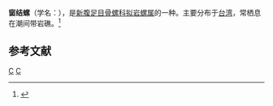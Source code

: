 {{Speciesbox
| taxon = Cronia fenestrata
| binomial_authority = (Blainville, 1832)
}}
'''窗结螺'''（学名：''{{lang|la|Cronia fenestrata}}''），是[[新腹足目|新腹足目]][[骨螺科|骨螺科]][[拟岩螺属|拟岩螺属]]的一种。主要分布于[[台湾|台湾]]，常栖息在潮间带岩礁。<ref>{{cite web|url=http://shell.sinica.edu.tw/chinese/shellbase_detail.php?science_no=872|title=国际贝库：窗结螺|publisher=台湾贝类资料库|accessdate=2009-08-11}}</ref>

== 参考文献 ==
{{reflist}}
{{taxonbar}}
[[Category:_1832年描述的动物|C]]
[[Category:拟岩螺属|C]]